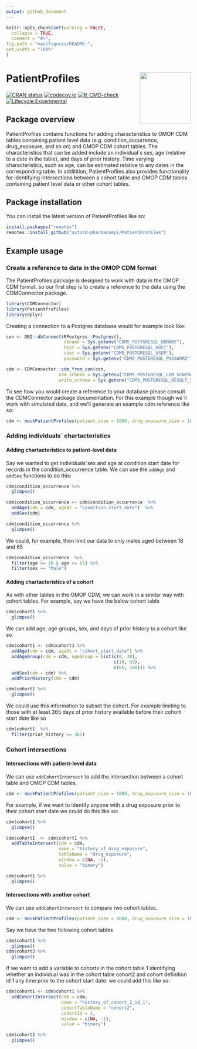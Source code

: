 ```yaml
---
output: github_document
---
```


```r
knitr::opts_chunk$set(warning = FALSE,
  collapse = TRUE,
  comment = "#>",
fig.path = "man/figures/README-",
out.width = "100%"
)
```

# PatientProfiles <img src='man/figures/Hex.png' align="right" height="139"/>

[![CRAN status](https://www.r-pkg.org/badges/version/PatientProfiles)](https://CRAN.R-project.org/package=PatientProfiles)
[![codecov.io](https://codecov.io/github/darwin-eu/PatientProfiles/coverage.svg?branch=main)](https://codecov.io/github/darwin-eu/PatientProfiles?branch=main)
[![R-CMD-check](https://github.com/darwin-eu/PatientProfiles/workflows/R-CMD-check/badge.svg)](https://github.com/darwin-eu/PatientProfiles/actions)
[![Lifecycle:Experimental](https://img.shields.io/badge/Lifecycle-Experimental-339999)](https://www.tidyverse.org/lifecycle/#experimental)


## Package overview

PatientProfiles contains functions for adding characteristics to OMOP CDM tables containing patient level data (e.g. condition_occurrence, drug_exposure, and so on) and OMOP CDM cohort tables. The characteristics that can be added include an individual´s sex, age (relative to a date in the table), and days of prior history. Time varying characteristics, such as age, can be estimated relative to any dates in the corresponding table. In additition, PatientProfiles also provides functionality for identifying intersections between a cohort table and OMOP CDM tables containing patient level data or other cohort tables. 

## Package installation

You can install the latest version of PatientProfiles like so:

```r
install.packages("remotes")
remotes::install_github("oxford-pharmacoepi/PatientProfiles")
```

## Example usage
### Create a reference to data in the OMOP CDM format 
The PatientProfiles package is designed to work with data in the OMOP CDM format, so our first step is to create a reference to the data using the CDMConnector package. 

```r
library(CDMConnector)
library(PatientProfiles)
library(dplyr)
```

Creating a connection to a Postgres database would for example look like:
```r
con <- DBI::dbConnect(RPostgres::Postgres(),
                      dbname = Sys.getenv("CDM5_POSTGRESQL_DBNAME"),
                      host = Sys.getenv("CDM5_POSTGRESQL_HOST"),
                      user = Sys.getenv("CDM5_POSTGRESQL_USER"),
                      password = Sys.getenv("CDM5_POSTGRESQL_PASSWORD"))

cdm <- CDMConnector::cdm_from_con(con, 
                    cdm_schema = Sys.getenv("CDM5_POSTGRESQL_CDM_SCHEMA"), 
                    write_schema = Sys.getenv("CDM5_POSTGRESQL_RESULT_SCHEMA"))
```
To see how you would create a reference to your database please consult the CDMConnector package documentation. For this example though we´ll work with simulated data, and we'll generate an example cdm reference like so:

```r
cdm <- mockPatientProfiles(patient_size = 1000, drug_exposure_size = 1000)
```

### Adding individuals´ chartacteristics
#### Adding chartacteristics to patient-level data
Say we wanted to get individuals´sex and age at condition start date for records in the condition_occurrence table. We can use the `addAge` and `addSex` functions to do this:

```r
cdm$condition_occurrence %>% 
  glimpse()

cdm$condition_occurrence <- cdm$condition_occurrence  %>% 
  addAge(cdm = cdm, ageAt = "condition_start_date")  %>% 
  addSex(cdm)

cdm$condition_occurrence %>% 
  glimpse()
```

We could, for example, then limit our data to only males aged between 18 and 65
```r
cdm$condition_occurrence  %>%
  filter(age >= 18 & age <= 65) %>%
  filter(sex == "Male")
```

#### Adding chartacteristics of a cohort
As with other tables in the OMOP CDM, we can work in a similar way with cohort tables. For example, say we have the below cohort table

```r
cdm$cohort1 %>% 
  glimpse()
```

We can add age, age groups, sex, and days of prior history to a cohort like so
```r
cdm$cohort1 <- cdm$cohort1 %>% 
  addAge(cdm = cdm, ageAt = "cohort_start_date") %>% 
  addAgeGroup(cdm = cdm, ageGroup = list(c(0, 18), 
                                         c(19, 65),
                                         c(66, 100))) %>% 
  addSex(cdm = cdm) %>% 
  addPriorHistory(cdm = cdm)

cdm$cohort1 %>% 
  glimpse()
```

We could use this information to subset the cohort. For example limiting to those with at least 365 days of prior history available before their cohort start date like so
```r
cdm$cohort1  %>%
  filter(prior_history >= 365)
```

### Cohort intersections

#### Intersections with patient-level data 
We can use `addCohortIntersect` to add the intersection between a cohort table and OMOP CDM tables.

```r
cdm <- mockPatientProfiles(patient_size = 1000, drug_exposure_size = 1000)
```

For example, if we want to identify anyone with a drug exposure prior to their cohort start date we could do this like so:

```r
cdm$cohort1 %>% 
  glimpse()

cdm$cohort1  <- cdm$cohort1 %>% 
  addTableIntersect(cdm = cdm,
                    name = "history_of_drug_exposure",
                    tableName = "drug_exposure", 
                    window = c(NA, -1),  
                    value = "binary")

cdm$cohort1 %>% 
  glimpse()

```

#### Intersections with another cohort

We can use `addCohortIntersect` to compare two cohort tables.

```r
cdm <- mockPatientProfiles(patient_size = 1000, drug_exposure_size = 1000)
```

Say we have the two following cohort tables
```r
cdm$cohort1 %>% 
  glimpse()
cdm$cohort2 %>% 
  glimpse()

```

If we want to add a variable to cohorts in the cohort table 1 identifying whether an individual was in the cohort table cohort2 and cohort definition id 1 any time prior to the cohort start date. we could add this like so:

```r
cdm$cohort1 <- cdm$cohort1 %>% 
  addCohortIntersect(cdm = cdm,  
                     name = "history_of_cohort_2_id_1",
                     cohortTableName = "cohort2", 
                     cohortId = 1,
                     window = c(NA, -1),  
                     value = "binary")

cdm$cohort2 %>% 
  glimpse()

```

